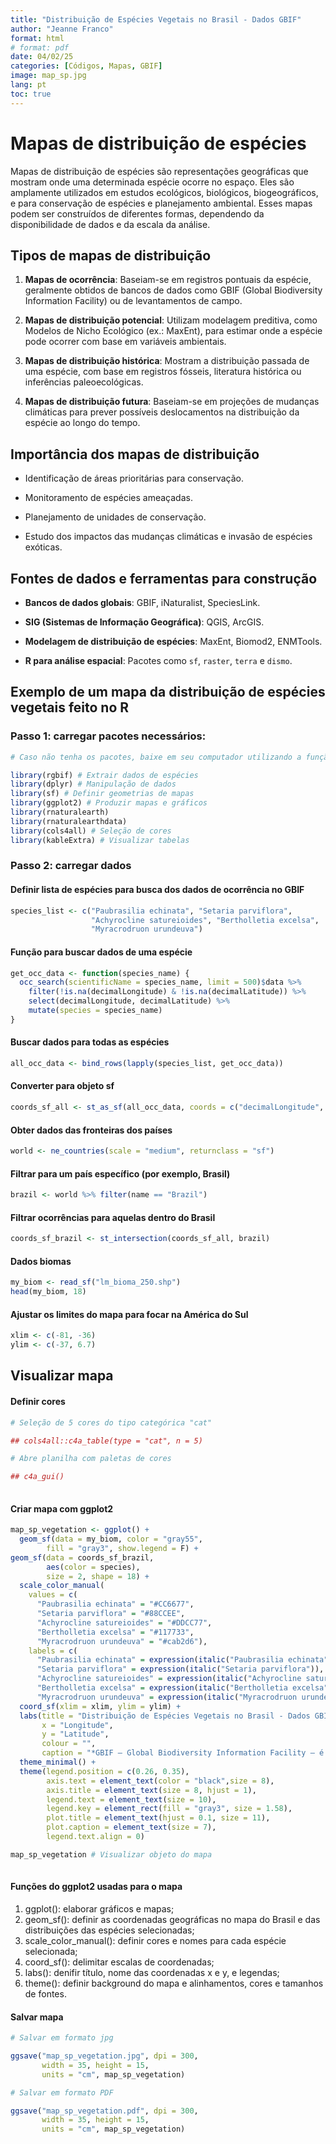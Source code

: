 ---
title: "Distribuição de Espécies Vegetais no Brasil - Dados GBIF"
author: "Jeanne Franco"
format: html 
# format: pdf
date: 04/02/25
categories: [Códigos, Mapas, GBIF]
image: map_sp.jpg 
lang: pt
toc: true
---

# Mapas de distribuição de espécies

Mapas de distribuição de espécies são representações geográficas que mostram onde uma determinada espécie ocorre no espaço. Eles são amplamente utilizados em estudos ecológicos, biológicos, biogeográficos, e para conservação de espécies e planejamento ambiental. Esses mapas podem ser construídos de diferentes formas, dependendo da disponibilidade de dados e da escala da análise.

## **Tipos de mapas de distribuição**

1.  **Mapas de ocorrência**: Baseiam-se em registros pontuais da espécie, geralmente obtidos de bancos de dados como GBIF (Global Biodiversity Information Facility) ou de levantamentos de campo.

2.  **Mapas de distribuição potencial**: Utilizam modelagem preditiva, como Modelos de Nicho Ecológico (ex.: MaxEnt), para estimar onde a espécie pode ocorrer com base em variáveis ambientais.

3.  **Mapas de distribuição histórica**: Mostram a distribuição passada de uma espécie, com base em registros fósseis, literatura histórica ou inferências paleoecológicas.

4.  **Mapas de distribuição futura**: Baseiam-se em projeções de mudanças climáticas para prever possíveis deslocamentos na distribuição da espécie ao longo do tempo.

## **Importância dos mapas de distribuição**

-   Identificação de áreas prioritárias para conservação.

-   Monitoramento de espécies ameaçadas.

-   Planejamento de unidades de conservação.

-   Estudo dos impactos das mudanças climáticas e invasão de espécies exóticas.

## **Fontes de dados e ferramentas para construção**

-   **Bancos de dados globais**: GBIF, iNaturalist, SpeciesLink.

-   **SIG (Sistemas de Informação Geográfica)**: QGIS, ArcGIS.

-   **Modelagem de distribuição de espécies**: MaxEnt, Biomod2, ENMTools.

-   **R para análise espacial**: Pacotes como `sf`, `raster`, `terra` e `dismo`.

## Exemplo de um mapa da distribuição de espécies vegetais feito no R

### Passo 1: carregar pacotes necessários:

```{r message=FALSE, warning=FALSE}

# Caso não tenha os pacotes, baixe em seu computador utilizando a função install.packages("nome_pacote")

library(rgbif) # Extrair dados de espécies
library(dplyr) # Manipulação de dados
library(sf) # Definir geometrias de mapas
library(ggplot2) # Produzir mapas e gráficos
library(rnaturalearth)
library(rnaturalearthdata)
library(cols4all) # Seleção de cores
library(kableExtra) # Visualizar tabelas
```

### Passo 2: carregar dados

#### Definir lista de espécies para busca dos dados de ocorrência no GBIF

```{r message=FALSE, warning=FALSE}

species_list <- c("Paubrasilia echinata", "Setaria parviflora", 
                  "Achyrocline satureioides", "Bertholletia excelsa", 
                  "Myracrodruon urundeuva")

```

#### Função para buscar dados de uma espécie

```{r message=FALSE, warning=FALSE}

get_occ_data <- function(species_name) {
  occ_search(scientificName = species_name, limit = 500)$data %>%
    filter(!is.na(decimalLongitude) & !is.na(decimalLatitude)) %>%
    select(decimalLongitude, decimalLatitude) %>%
    mutate(species = species_name)
}
```

#### Buscar dados para todas as espécies

```{r message=FALSE, warning=FALSE}

all_occ_data <- bind_rows(lapply(species_list, get_occ_data))

```

#### Converter para objeto sf

```{r message=FALSE, warning=FALSE}

coords_sf_all <- st_as_sf(all_occ_data, coords = c("decimalLongitude", "decimalLatitude"), crs = 4326)

```

#### Obter dados das fronteiras dos países

```{r message=FALSE, warning=FALSE}

world <- ne_countries(scale = "medium", returnclass = "sf")

```

#### Filtrar para um país específico (por exemplo, Brasil)

```{r message=FALSE, warning=FALSE}

brazil <- world %>% filter(name == "Brazil") 

```

#### Filtrar ocorrências para aquelas dentro do Brasil

```{r message=FALSE, warning=FALSE}

coords_sf_brazil <- st_intersection(coords_sf_all, brazil)

```

#### Dados biomas

```{r message=FALSE, warning=FALSE}

my_biom <- read_sf("lm_bioma_250.shp") 
head(my_biom, 18)

```

#### Ajustar os limites do mapa para focar na América do Sul

```{r message=FALSE, warning=FALSE}

xlim <- c(-81, -36)
ylim <- c(-37, 6.7)   

```

## Visualizar mapa

#### Definir cores

```{r message=FALSE, warning=FALSE}
# Seleção de 5 cores do tipo categórica "cat"

## cols4all::c4a_table(type = "cat", n = 5) 

# Abre planilha com paletas de cores

## c4a_gui() 
   
```

#### Criar mapa com ggplot2

```{r message=FALSE, warning=FALSE}

map_sp_vegetation <- ggplot() +
  geom_sf(data = my_biom, color = "gray55", 
        fill = "gray3", show.legend = F) +
geom_sf(data = coords_sf_brazil, 
        aes(color = species), 
        size = 2, shape = 18) +  
  scale_color_manual(
    values = c(
      "Paubrasilia echinata" = "#CC6677",
      "Setaria parviflora" = "#88CCEE", 
      "Achyrocline satureioides" = "#DDCC77",
      "Bertholletia excelsa" = "#117733",
      "Myracrodruon urundeuva" = "#cab2d6"),
    labels = c(
      "Paubrasilia echinata" = expression(italic("Paubrasilia echinata")),
      "Setaria parviflora" = expression(italic("Setaria parviflora")),
      "Achyrocline satureioides" = expression(italic("Achyrocline satureioides")),
      "Bertholletia excelsa" = expression(italic("Bertholletia excelsa")),
      "Myracrodruon urundeuva" = expression(italic("Myracrodruon urundeuva")))) +
  coord_sf(xlim = xlim, ylim = ylim) +
  labs(title = "Distribuição de Espécies Vegetais no Brasil - Dados GBIF*",
       x = "Longitude",
       y = "Latitude",
       colour = "",
       caption = "*GBIF – Global Biodiversity Information Facility – é uma rede internacional e uma infra-estrutura de dados financiada\n pelos governos de todo o mundo e que visa fornecer a qualquer pessoa, em qualquer lugar, acesso aberto\n a dados sobre todos os tipos de vida na Terra.") +
  theme_minimal() +
  theme(legend.position = c(0.26, 0.35),
        axis.text = element_text(color = "black",size = 8),
        axis.title = element_text(size = 8, hjust = 1),
        legend.text = element_text(size = 10),
        legend.key = element_rect(fill = "gray3", size = 1.58),
        plot.title = element_text(hjust = 0.1, size = 11),
        plot.caption = element_text(size = 7),
        legend.text.align = 0) 

map_sp_vegetation # Visualizar objeto do mapa
   
```

#### Funções do ggplot2 usadas para o mapa

1.  ggplot(): elaborar gráficos e mapas;
2.  geom_sf(): definir as coordenadas geográficas no mapa do Brasil e das distribuições das espécies selecionadas;
3.  scale_color_manual(): definir cores e nomes para cada espécie selecionada;
4.  coord_sf(): delimitar escalas de coordenadas;
5.  labs(): denifir título, nome das coordenadas x e y, e legendas;
6.  theme(): definir background do mapa e alinhamentos, cores e tamanhos de fontes.

#### Salvar mapa

```{r message=FALSE, warning=FALSE}

# Salvar em formato jpg

ggsave("map_sp_vegetation.jpg", dpi = 300,
       width = 35, height = 15, 
       units = "cm", map_sp_vegetation)

# Salvar em formato PDF

ggsave("map_sp_vegetation.pdf", dpi = 300,
       width = 35, height = 15, 
       units = "cm", map_sp_vegetation)   

```

